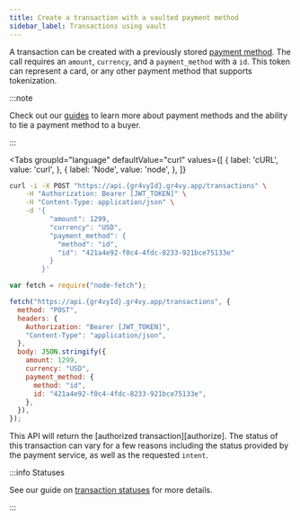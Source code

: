 ```yaml
---
title: Create a transaction with a vaulted payment method
sidebar_label: Transactions using vault
---
```



A transaction can be created with a previously stored [payment method][guides].
The call requires an `amount`, `currency`, and a `payment_method` with a `id`.
This token can represent a card, or any other payment method that supports
tokenization.

:::note

Check out our [guides] to learn more about payment methods and the ability to
tie a payment method to a buyer.

:::

<Tabs
  groupId="language"
  defaultValue="curl"
  values={[
    { label: 'cURL', value: 'curl', },
    { label: 'Node', value: 'node', },
  ]}
>
  <TabItem value="curl">

```bash {5-10}
curl -i -X POST "https://api.{gr4vyId}.gr4vy.app/transactions" \
    -H "Authorization: Bearer [JWT_TOKEN]" \
    -H "Content-Type: application/json" \
    -d '{
          "amount": 1299,
          "currency": "USD",
          "payment_method": {
            "method": "id",
            "id": "421a4e92-f0c4-4fdc-8233-921bce75133e"
          }
        }'
```

  </TabItem>
  <TabItem value="node">

```js {10-15}
var fetch = require("node-fetch");

fetch("https://api.{gr4vyId}.gr4vy.app/transactions", {
  method: "POST",
  headers: {
    Authorization: "Bearer [JWT_TOKEN]",
    "Content-Type": "application/json",
  },
  body: JSON.stringify({
    amount: 1299,
    currency: "USD",
    payment_method: {
      method: "id",
      id: "421a4e92-f0c4-4fdc-8233-921bce75133e",
    },
  }),
});
```

</TabItem>
</Tabs>

This API will return the [authorized transaction][authorize]. The status of this
transaction can vary for a few reasons including the status provided by the
payment service, as well as the requested `intent`.

:::info Statuses

See our guide on [transaction statuses](/transactions/statuses) for more
details.

:::

[guides]: /payment-methods
